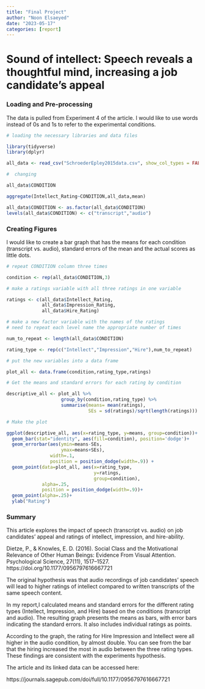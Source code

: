 ```yaml
---
title: "Final Project"
author: "Noon Elsaeyed"
date: "2023-05-17"
categories: [report]
---
```


# Sound of intellect: Speech reveals a thoughtful mind, increasing a job candidate's appeal

### Loading and Pre-processing

The data is pulled from Experiment 4 of the article. I would like to use words instead of 0s and 1s to refer to the experimental conditions.

```r

# loading the necessary libraries and data files

library(tidyverse)
library(dplyr)

all_data <- read_csv("SchroederEpley2015data.csv", show_col_types = FALSE)

#  changing 

all_data$CONDITION

aggregate(Intellect_Rating~CONDITION,all_data,mean)

all_data$CONDITION <- as.factor(all_data$CONDITION)
levels(all_data$CONDITION) <- c("transcript","audio")
```

### Creating Figures

I would like to create a bar graph that has the means for each condition (transcript vs. audio), standard errors of the mean and the actual scores as little dots.

```r
# repeat CONDITION column three times

condition <- rep(all_data$CONDITION,3)

# make a ratings variable with all three ratings in one variable

ratings <- c(all_data$Intellect_Rating,
             all_data$Impression_Rating,
             all_data$Hire_Rating)

# make a new factor variable with the names of the ratings
# need to repeat each level name the appropriate number of times

num_to_repeat <- length(all_data$CONDITION)

rating_type <- rep(c("Intellect","Impression","Hire"),num_to_repeat)

# put the new variables into a data frame

plot_all <- data.frame(condition,rating_type,ratings)

# Get the means and standard errors for each rating by condition

descriptive_all <- plot_all %>% 
                    group_by(condition,rating_type) %>% 
                    summarise(means= mean(ratings),
                              SEs = sd(ratings)/sqrt(length(ratings)))

# Make the plot

ggplot(descriptive_all, aes(x=rating_type, y=means, group=condition))+ 
  geom_bar(stat="identity", aes(fill=condition), position='dodge')+ 
  geom_errorbar(aes(ymin=means-SEs,               
                    ymax=means+SEs), 
                width=.1, 
                position = position_dodge(width=.9)) +
  geom_point(data=plot_all, aes(x=rating_type, 
                                y=ratings, 
                                group=condition), 
             alpha=.25, 
             position = position_dodge(width=.9))+
  geom_point(alpha=.25)+
  ylab("Rating")
```

### Summary

This article explores the impact of speech (transcript vs. audio) on job candidates' appeal and ratings of intellect, impression, and hire-ability.

Dietze, P., & Knowles, E. D. (2016). Social Class and the Motivational Relevance of Other Human Beings: Evidence From Visual Attention. Psychological Science, 27(11), 1517--1527. https://doi.org/10.1177/0956797616667721

The original hypothesis was that audio recordings of job candidates' speech will lead to higher ratings of intellect compared to written transcripts of the same speech content.

In my report,I calculated means and standard errors for the different rating types (Intellect, Impression, and Hire) based on the conditions (transcript and audio). The resulting graph presents the means as bars, with error bars indicating the standard errors. It also includes individual ratings as points.

According to the graph, the rating for Hire Impression and Intellect were all higher in the audio condition, by almost double. You can see from the bar that the hiring increased the most in audio between the three rating types. These findings are consistent with the experiments hypothesis.

The article and its linked data can be accessed here:

https://journals.sagepub.com/doi/full/10.1177/0956797616667721
